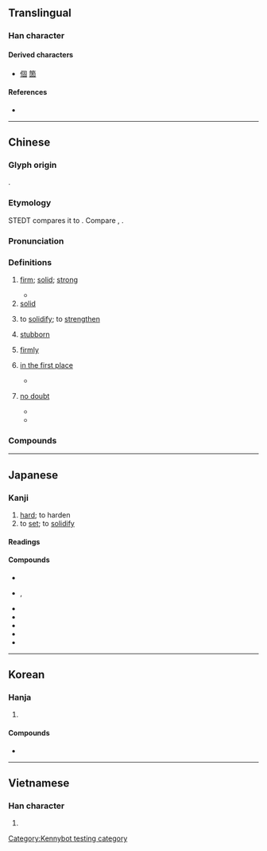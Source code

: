 {{also|周}}
{{character info}}
==Translingual==
{{stroke order|type=animate}}

===Han character===
{{Han char|rn=31|rad=囗|as=05|sn=8|four=60604|canj=WJR|ids=⿴囗古}}

====Derived characters====
* [[個]] [[箇]]

====References====
* {{Han ref|kx=0218.030|dkj=04745|dj=0445.230|hdz=10716.090|uh=56FA|ud=22266|bh=A954|bd=43348}}

----

==Chinese==
{{zh-forms}}

===Glyph origin===
{{Han etyl}}
{{Han compound|ls=psc|c1=s|c2=p|囗|古}}.

===Etymology===
STEDT compares it to {{inh|zh|sit-pro|*r-ka||earth; ground; soil}}. Compare {{cog|kac|ga||earth}}, {{cog|grt|ha||earth}}.

===Pronunciation===
{{zh-pron
|m=gù
|c=gu3
|c-t=gu1
|h=pfs=ku;gd=gu4
|mb=gu̿
|md=gó
|mn=kò͘
|mn-t=gu3
|w=2ku
|mc=y
|oc=y
|ma=
|cat=a,v,n,adv
}}

===Definitions===
{{zh-hanzi}}

# [[firm]]; [[solid]]; [[strong]]
#: {{zh-x|穩固|stable}}
#: {{zh-x|加固|to strengthen}}
#* {{zh-x|如是，則 兵 勁 城 固，敵國 畏 之。||ref=Xunzi}}
# [[solid]]
#: {{zh-x|固體|solid}}
#: {{zh-x|凝固|to set; to solidify}}
# to [[solidify]]; to [[strengthen]]
#: {{zh-x|固本|to strengthen the foundation}}
# [[stubborn]]
#: {{zh-x|頑固|stubborn}}
# [[firmly]]
#: {{zh-x|固辭|to firmly decline}}
# {{lb|zh|literary}} [[in the first place]]
#* {{zh-x|臣 固 知 王 之 不忍 也。|Your servant (I) knew '''in the first place''' that it was your Majesty's not being able to bear the sight [which made you do as you did].|ref=Mengzi}}
# {{lb|zh|literary}} [[no doubt]]
#* {{zh-x|然則 小 固 不 可以 敵 大，寡 固 不 可以 敵 眾，弱 固 不 可以 敵 彊。|A small country '''certainly''' cannot contend with a great, few '''certainly''' cannot contend with many, and the weak '''certainly''' cannot contend with the strong.|ref=Mengzi}}
#* {{zh-x|^莊子 曰：「夫子 固 拙 於 用 大 矣。」|Zhuangzi replied, 'You were '''indeed''' stupid, my master, in the use of what was large.'|ref=Zhuangzi}}

===Compounds===
{{zh-der|固步自封|固辭|固氮|固定|固定匯率|固定價格|固定資產|固陋|固然|固若金湯|固沙林|固守|固態|固體|固體潮|固體電路|固習|固相|固有|固執|固著/固着|固定資本|固氮菌|凝固|固定重音|保固|凝固點|北固樓|丁固生松|北固山|固疾|埴固|固徵|固接|恪固|保固期|固有文化|巧固球|固知|強固|固執己見|固非|固時俗|固蒂|固姑|固宜|固本|固定液|固定詞組|安固|固無|固窮|固定成本|固定作用|固壽|固讓|固請|固氮作用|堅固|固遜|固節|固有道德|固定格式|固金甌|凝固劑|不固|固有國籍|僵固|固結|根深柢固|盤石之固|深根固本|根深蒂固|深根固柢|持祿固寵|深閉固距|牢固|擇善固執|稽固|穩固|磐石之固|根深固本|擁兵自固|盤固草|滯固|理固當然|深根固蒂|推亡固存|欲取固與|鞏固|負固|膠固|超固態|補氣固表|老頑固|負固不悛|負固不服|裕固族|覆盂之固|膽固醇|藏舟難固|類固醇|靳固|防固|險固|鄙固|血液凝固|貞固|頑固|本固枝榮|固拉合瑪|固瑪}}

----

==Japanese==

===Kanji===
{{ja-kanji|grade=4|rs=囗05}}

# [[hard]]; to harden
# to [[set]]; to [[solidify]]

====Readings====
{{ja-readings
|goon=く
|kanon=こ
|kun=かた-める, かた-まる, かた-い, もと-より
}}

====Compounds====
* {{ja-r|固%形|こ%けい}}
* {{ja-r|固%執|こ%しつ}}, {{ja-r|固%執|こ%しゅう}}
* {{ja-r|固%守|こ%しゅ}}
* {{ja-r|固%相|こ%そう|[[solid phase]]}}
* {{ja-r|固%体|こ%たい}}
* {{ja-r|固%定|こ%てい}}
* {{ja-r|固%有|こ%ゆう}}

----

==Korean==

===Hanja===
{{ko-hanja|굳다|굳을|고}}

# {{hanja form of|고|[[solid]]}}

====Compounds====
* {{ko-l|고체|[[solid]]|固體}}

----

==Vietnamese==

===Han character===
{{vi-readings|reading=cố, có, cuá|rs=囗05}}

# {{rfdef|vi|sort=囗05}}

[[Category:Kennybot testing category]]
